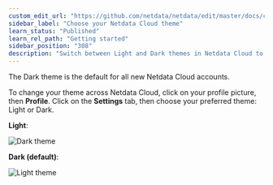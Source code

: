 ```yaml
---
custom_edit_url: "https://github.com/netdata/netdata/edit/master/docs/cloud/manage/themes.md"
sidebar_label: "Choose your Netdata Cloud theme"
learn_status: "Published"
learn_rel_path: "Getting started"
sidebar_position: "308"
description: "Switch between Light and Dark themes in Netdata Cloud to match your personal visualization preferences."
---
```



The Dark theme is the default for all new Netdata Cloud accounts.

To change your theme across Netdata Cloud, click on your profile picture, then **Profile**. Click on the **Settings**
tab, then choose your preferred theme: Light or Dark.

**Light**:

![Dark theme](https://user-images.githubusercontent.com/1153921/108530742-2ca98c00-7293-11eb-8c1e-1e0dd34eb87b.png)

**Dark (default)**:

![Light theme](https://user-images.githubusercontent.com/1153921/108530848-4519a680-7293-11eb-897d-1c470b67ceb0.png)

